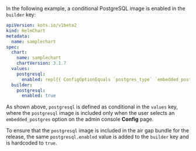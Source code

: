 In the following example, a conditional PostgreSQL image is enabled in the `builder` key:

```yaml
apiVersion: kots.io/v1beta2
kind: HelmChart
metadata:
  name: samplechart
spec:
  chart:
    name: samplechart
    chartVersion: 3.1.7
  values:
    postgresql:
      enabled: repl{{ ConfigOptionEquals `postgres_type` `embedded_postgres`}}
  builder:
    postgresql:
      enabled: true
```

As shown above, `postgresql` is defined as conditional in the `values` key, where the `postgresql` image is included only when the user selects an `embedded_postgres` option on the admin console **Config** page.

To ensure that the `postgresql` image is included in the air gap bundle for the release, the same `postgresql.enabled` value is added to the `builder` key and is hardcoded to `true`.